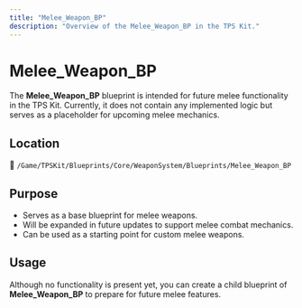 ```yaml
---
title: "Melee_Weapon_BP"
description: "Overview of the Melee_Weapon_BP in the TPS Kit."
---
```


# Melee_Weapon_BP

The **Melee_Weapon_BP** blueprint is intended for future melee functionality in the TPS Kit. Currently, it does not contain any implemented logic but serves as a placeholder for upcoming melee mechanics.

## Location

📂 `/Game/TPSKit/Blueprints/Core/WeaponSystem/Blueprints/Melee_Weapon_BP`

## Purpose

- Serves as a base blueprint for melee weapons.
- Will be expanded in future updates to support melee combat mechanics.
- Can be used as a starting point for custom melee weapons.

## Usage

Although no functionality is present yet, you can create a child blueprint of **Melee_Weapon_BP** to prepare for future melee features.